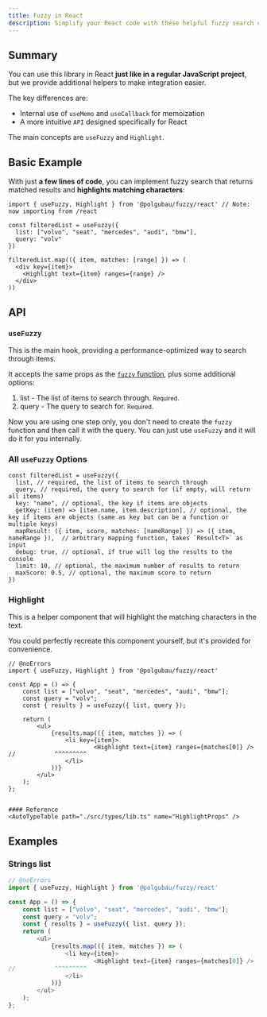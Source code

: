 ```yaml
---
title: Fuzzy in React
description: Simplify your React code with these helpful fuzzy search utilities.
---
```


## Summary

You can use this library in React **just like in a regular JavaScript project**, but we provide additional helpers to make integration easier.

The key differences are:
- Internal use of `useMemo` and `useCallback` for memoization
- A more intuitive `API` designed specifically for React

The main concepts are `useFuzzy` and `Highlight`.

## Basic Example

With just **a few lines of code**, you can implement fuzzy search that returns matched results and **highlights matching characters**:

```tsx title="App.tsx"
import { useFuzzy, Highlight } from '@polgubau/fuzzy/react' // Note: now importing from /react

const filteredList = useFuzzy({
  list: ["volvo", "seat", "mercedes", "audi", "bmw"],
  query: "volv"
})

filteredList.map(({ item, matches: [range] }) => (
  <div key={item}>
    <Highlight text={item} ranges={range} />
  </div>
))
```

## API
### `useFuzzy`

This is the main hook, providing a performance-optimized way to search through items.

It accepts the same props as the [`fuzzy` function](/get-started), plus some additional options:

1. list - The list of items to search through. <small>Required</small>.
2. query - The query to search for. <small>Required</small>.

<Callout> Now you are using one step only, you don't need to create the `fuzzy` function and then call it with the query. You can just use `useFuzzy` and it will do it for you internally.</Callout>

### All `useFuzzy` Options

```tsx title="App.tsx"
const filteredList = useFuzzy({
  list, // required, the list of items to search through
  query, // required, the query to search for (if empty, will return all items)
  key: "name", // optional, the key if items are objects
  getKey: (item) => [item.name, item.description], // optional, the key if items are objects (same as key but can be a function or multiple keys)
  mapResult: ({ item, score, matches: [nameRange] }) => ({ item, nameRange }),  // arbitrary mapping function, takes `Result<T>` as input
  debug: true, // optional, if true will log the results to the console
  limit: 10, // optional, the maximum number of results to return  
  maxScore: 0.5, // optional, the maximum score to return 
})
```
### Highlight
This is a helper component that will highlight the matching characters in the text.

You could perfectly recreate this component yourself, but it's provided for convenience.

```tsx twoslash title="App.ts"
// @noErrors 
import { useFuzzy, Highlight } from '@polgubau/fuzzy/react'

const App = () => {
	const list = ["volvo", "seat", "mercedes", "audi", "bmw"];
	const query = "volv";
	const { results } = useFuzzy({ list, query });

	return (
		<ul>
			{results.map(({ item, matches }) => (
				<li key={item}>
						<Highlight text={item} ranges={matches[0]} />
//           ^^^^^^^^^
				</li>
			))}
		</ul>
	);
};


#### Reference
<AutoTypeTable path="./src/types/lib.ts" name="HighlightProps" />

```

## Examples

### Strings list

```ts twoslash title="App.ts"
// @noErrors
import { useFuzzy, Highlight } from '@polgubau/fuzzy/react'

const App = () => {
	const list = ["volvo", "seat", "mercedes", "audi", "bmw"];
	const query = "volv";
	const { results } = useFuzzy({ list, query });
	return (
		<ul>
			{results.map(({ item, matches }) => (
				<li key={item}>
						<Highlight text={item} ranges={matches[0]} />
//           ^^^^^^^^^
				</li>
			))}
		</ul>
	);
};

``` 